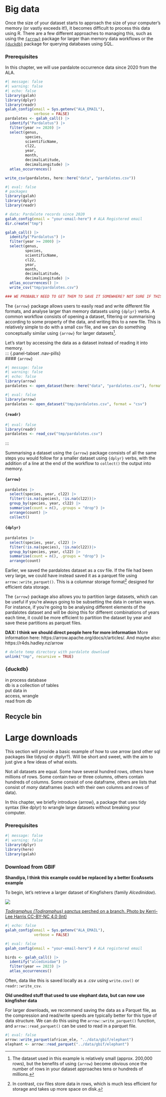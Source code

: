 # Big data

Once the size of your dataset starts to approach the size of your computer's memory (or vastly exceeds it!), it becomes difficult to process this data using R. There are a few different approaches to managing this, such as using the [`{arrow}`](https://arrow.apache.org/docs/r/index.html) package for larger than memory data workflows or the [`{duckdb}`](https://r.duckdb.org/index.html) package for querying databases using SQL.  


### Prerequisites

In this chapter, we will use pardalote occurrence data since 2020 from the ALA. 

```r
#| message: false
#| warning: false
#| echo: false
library(galah)
library(dplyr)
library(readr)
galah_config(email = Sys.getenv("ALA_EMAIL"),
             verbose = FALSE)
pardalotes <- galah_call() |>
  identify("Pardalotus") |>
  filter(year >= 2020) |>
  select(genus, 
         species, 
         scientificName, 
         cl22,
         year,
         month, 
         decimalLatitude,
         decimalLongitude) |> 
  atlas_occurrences() 

write_csv(pardalotes, here::here("data", "pardalotes.csv"))
```

```r
#| eval: false
# packages
library(galah)
library(dplyr)
library(readr)

# data: Pardalote records since 2020
galah_config(email = "your-email-here") # ALA Registered email
dir.create("tmp")

galah_call() |>
  identify("Pardalotus") |>
  filter(year >= 2000) |>
  select(genus, 
         species, 
         scientificName, 
         cl22,
         year,
         month, 
         decimalLatitude,
         decimalLongitude) |> 
  atlas_occurrences() |> 
  write_csv("tmp/pardalotes.csv")

### WE PROBABLY NEED TO GET THEM TO SAVE IT SOMEWHERE? NOT SURE IF THIS IS BAD PRACTICE ###
```

The `{arrow}` package allows users to easily read and write different file formats, and analyse larger than memory datasets using `{dplyr}` verbs. A common workflow consists of opening a dataset, filtering or summarising according to some property of the data, and writing this to a new file. This is relatively simple to do with a small csv file, and we can do something conceptually similar using `{arrow}` for larger datasets[^1]. 

[^1]: The dataset used in this example is relatively small (approx. 200,000 rows), but the benefits of using `{arrow}` become obvious once the number of rows in your dataset approaches tens or hundreds of millions.

Let's start by accessing the data as a dataset instead of reading it into memory.     
::: {.panel-tabset .nav-pills}  
#### `{arrow}`

```r
#| message: false
#| warning: false
#| echo: false
library(arrow)
pardalotes <- open_dataset(here::here("data", "pardalotes.csv"), format = "csv")
```

```r
#| eval: false
library(arrow)
pardalotes <- open_dataset("tmp/pardalotes.csv", format = "csv")
```

#### `{readr}`
```r
#| eval: false
library(readr)
pardalotes <- read_csv("tmp/pardalotes.csv")
```
:::

Summarising a dataset using the `{arrow}` package consists of all the same steps you would follow for a smaller dataset using `{dplyr}` verbs, with the addition of a line at the end of the workflow to `collect()` the output into memory. 

::: {.panel-tabset .nav-pills}
#### `{arrow}`

```r
pardalotes |> 
  select(species, year, cl22) |> 
  filter(!is.na(species), !is.na(cl22))|> 
  group_by(species, year, cl22) |> 
  summarise(count = n(), .groups = "drop") |>
  arrange(count) |> 
  collect()
```

#### `{dplyr}`

```r
pardalotes |> 
  select(species, year, cl22) |> 
  filter(!is.na(species), !is.na(cl22))|> 
  group_by(species, year, cl22) |> 
  summarise(count = n(), .groups = "drop") |>
  arrange(count) 
```
:::

Earlier, we saved the pardalotes dataset as a csv file. If the file had been very large, we could have instead saved it as a parquet file using `arrow::write_parquet()`. This is a columnar storage format[^2] designed for efficient data storage. 

[^2]: In contrast, csv files store data in rows, which is much less efficient for storage and takes up more space on disk.  

The `{arrow}` package also allows you to partition large datasets, which can be  useful if you're always going to be subsetting the data in certain ways. For instance, if you're going to be analysing different elements of the pardalotes dataset and will be doing this for different combinations of years each time, it could be more efficient to partition the dataset by year and save these partitions as parquet files.  


**DAX: I think we should direct people here for more information**
More information here: https://arrow.apache.org/docs/r/articles/. 
And maybe also: https://r4ds.hadley.nz/arrow

```r
# delete temp directory with pardalote download
unlink("tmp", recursive = TRUE)
```


### {duckdb}
in process database  
db is a collection of tables  
put data in  
access, wrangle  
read from db  


## Recycle bin
# Large downloads

This section will provide a basic example of how to use arrow (and other sql packages like tidysql or dtplyr?). Will be short and sweet, with the aim to just give a few ideas of what exists.

Not all datasets are equal. Some have several hundred rows, others have millions of rows. Some contain two or three columns, others contain hundreds of columns. Some consist of one dataframe, others are lists that consist of *many* dataframes (each with their own columns and rows of data).

In this chapter, we briefly introduce {arrow}, a package that uses tidy syntax (like dplyr) to wrangle large datasets without breaking your computer.

### Prerequisites

```r
#| message: false
#| warning: false
library(dplyr)
library(here)
library(galah)
```


### Download from GBIF

**Shandiya, I think this example could be replaced by a better EcoAssets example**

To begin, let's retrieve a larger dataset of Kingfishers (family *Alcedinidae*).

:::{layout="[-1, 1, -1]"}
<img class = "rounded" src="https://ala-images.s3.ap-southeast-2.amazonaws.com/store/2/5/1/d/9525c6da-fd47-41fa-8eff-55c6747ed152/original"></img>
:::

::: {.figure-caption}
[*Todiramphus (Todiramphus) sanctus* perched
on a branch. Photo by Kerri-Lee Harris CC-BY-NC 4.0
(Int)](https://biocache.ala.org.au/occurrences/77b8aac0-18af-4ec6-a03c-ff825859a6f3)
:::

```r
#| echo: false
galah_config(email = Sys.getenv("ALA_EMAIL"),
             verbose = FALSE)
```

```r
#| eval: false
galah_config(email = "your-email-here") # ALA registered email
```

```r
birds <- galah_call() |>
  identify("alcedinidae") |>
  filter(year == 2023) |>
  atlas_occurrences()
```

Often, data like this is saved locally as a .csv using `write.csv()` or
`readr::write_csv`. 

**Old unedited stuff that used to use elephant data, but can now use kingfisher data**

For larger downloads, we
recommend saving the data as a Parquet file, as the compression and read/write
speeds are typically better for this type of data structure. We can do this
using the `arrow::write_parquet()` function, and `arrow::read_parquet()` can be
used to read in a parquet file.

```r
#| eval: false
arrow::write_parquet(african_ele, "../data/gbif/elephant")
elephant <- arrow::read_parquet("../data/gbif/elephant")
```